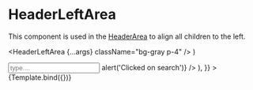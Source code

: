 
<Meta title="Components/Header/HeaderLeftArea" component={HeaderLeftArea} />

# HeaderLeftArea

This component is used in the [HeaderArea](/docs/components-header-headerarea--default-story) to align all children to the left.

  <HeaderLeftArea {...args} className="bg-gray p-4" />
)

<Canvas>
  <Story
    name="Default"
    args={{
      children: (
        <div>
          <input type="search" placeholder="type...." className="w-auto" />
          <HeaderSmallAction
            icon={IconSearch}
            label="start search"
            onClick={() => alert('Clicked on search')}
          />
        </div>
      ),
    }}
  >
    {Template.bind({})}
  </Story>
</Canvas>

<ArgsTable story="Default" />
